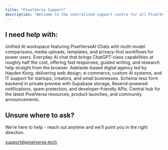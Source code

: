 ```yaml
---
title: "PixelVerse Support"
description: "Welcome to the centralised support centre for all PixelVerseIT, PixelVerseAI & Hayden Labs products and services. Here, you can find the latest information to help you - otherwise, please email our team over at support@pixelverse.tech. "
---
```


## I need help with:

<CardGroup cols={1}>
  <Card title="PixelVerseAI" icon="sparkles" href="https://ai.pixelverse.tech/">
    Unified AI workspace featuring PixelVerseAI Chats with multi-model comparisons, media uploads, templates, and privacy-first workflows for power users.
  </Card>
  <Card title="HelloAI" icon="robot" href="https://helloai.pixelverse.tech/">
    Everyday AI chat that brings ChatGPT-class capabilities at roughly half the cost, offering fast responses, guided writing, and research help straight from the browser.
  </Card>
  <Card title="PixelVerseIT" icon="building" href="https://pixelverse.tech/">
    Adelaide-based digital agency led by Hayden Kong, delivering web design, e-commerce, custom AI systems, and IT support for startups, creators, and small businesses.
  </Card>
  <Card title="PixelVerse Forms" icon="file-lines" href="https://forms.pixelverse.tech/">
    Schema-less form backend in private preview with Supabase storage, Resend-powered notifications, spam protection, and developer-friendly APIs.
  </Card>
  <Card title="PixelVerse Links" icon="link" href="https://links.pixelverse.tech/">
    Central hub for the latest PixelVerse resources, product launches, and community announcements.
  </Card>
</CardGroup>


<section className="text-center my-16">
  <h2 className="text-xl font-medium mb-2">Unsure where to ask?</h2>
  <p className="text-gray-500 mb-6">
    We’re here to help - reach out anytime and we’ll point you in the right direction.
  </p>
  <a href="mailto:support@pixelverse.tech">
    support@pixelverse.tech
  </a>
</section>

